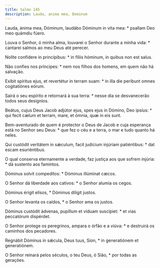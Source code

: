 ```yaml
---
title: Salmo 145
description: Lauda, anima mea, Dominum
---
```


<div class="side-by-side not-content">

Lauda, ánima mea, Dóminum, laudábo Dóminum in vita mea: * psallam Deo meo quámdiu fúero.

Louva o Senhor, ó minha alma, louvarei o Senhor durante a minha vida: * cantarei salmos ao meu Deus até perecer.

Nolíte confídere in princípibus: * in fíliis hóminum, in quibus non est salus.

Não confies nos príncipes: * nem nos filhos dos homens, em quem não há salvação.

Exíbit spíritus ejus, et revertétur in terram suam: * in illa die períbunt omnes cogitatiónes eórum.

Sairá o seu espírito e retornará à sua terra: * nesse dia se desvanecerão todos seus desígnios.

Beátus, cujus Deus Jacob adjútor ejus, spes ejus in Dómino, Deo ipsíus: * qui fecit cælum et terram, mare, et ómnia, quæ in eis sunt.

Bem-aventurado de quem é protector o Deus de Jacob e cuja esperança está no Senhor seu Deus: * que fez o céu e a terra, o mar e tudo quanto há neles.

Qui custódit veritátem in sǽculum, facit judícium injúriam patiéntibus: * dat escam esuriéntibus.

O qual conserva eternamente a verdade, faz justiça aos que sofrem injúria: * dá sustento aos famintos.

Dóminus solvit compedítos: * Dóminus illúminat cæcos.

O Senhor dá liberdade aos cativos: * o Senhor alumia os cegos.

Dóminus érigit elísos, * Dóminus díligit justos.

O Senhor levanta os caídos, * o Senhor ama os justos.

Dóminus custódit ádvenas, pupíllum et víduam suscípiet: * et vias peccatórum dispérdet.

O Senhor protege os peregrinos, ampara o órfão e a viúva: * e destruirá os caminhos dos pecadores.

Regnábit Dóminus in sǽcula, Deus tuus, Sion, * in generatiónem et generatiónem.

O Senhor reinará pelos séculos, o teu Deus, ó Sião, * por todas as gerações.

</div>
